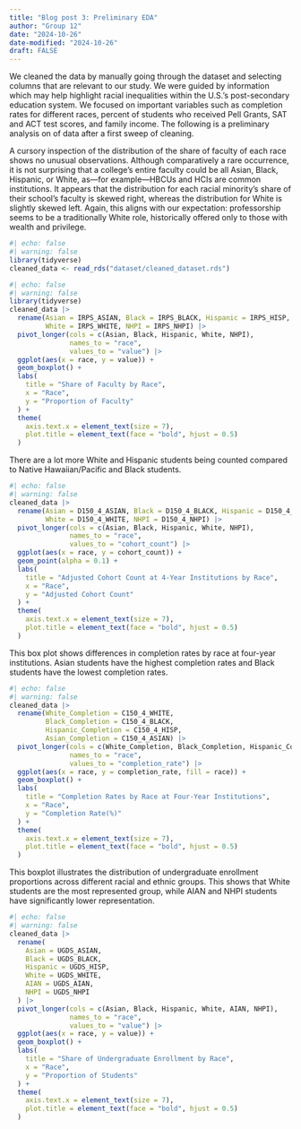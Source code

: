```yaml
---
title: "Blog post 3: Preliminary EDA"
author: "Group 12"
date: "2024-10-26"
date-modified: "2024-10-26"
draft: FALSE
---
```


We cleaned the data by manually going through the dataset and selecting columns that are relevant to our study. We were guided by information which may help highlight racial inequalities within the U.S.'s post-secondary education system. We focused on important variables such as completion rates for different races, percent of students who received Pell Grants, SAT and ACT test scores, and family income. The following is a preliminary analysis on of data after a first sweep of cleaning.

A cursory inspection of the distribution of the share of faculty of each race shows no unusual observations. Although comparatively a rare occurrence, it is not surprising that a college’s entire faculty could be all Asian, Black, Hispanic, or White, as—for example—HBCUs and HCIs are common institutions. It appears that the distribution for each racial minority’s share of their school’s faculty is skewed right, whereas the distribution for White is slightly skewed left. Again, this aligns with our expectation: professorship seems to be a traditionally White role, historically offered only to those with wealth and privilege. 

```r
#| echo: false
#| warning: false
library(tidyverse)
cleaned_data <- read_rds("dataset/cleaned_dataset.rds")
```

```r
#| echo: false
#| warning: false
library(tidyverse)
cleaned_data |> 
  rename(Asian = IRPS_ASIAN, Black = IRPS_BLACK, Hispanic = IRPS_HISP,
         White = IRPS_WHITE, NHPI = IRPS_NHPI) |> 
  pivot_longer(cols = c(Asian, Black, Hispanic, White, NHPI),
               names_to = "race",         
               values_to = "value") |> 
  ggplot(aes(x = race, y = value)) + 
  geom_boxplot() +
  labs(
    title = "Share of Faculty by Race",
    x = "Race",
    y = "Proportion of Faculty"
  ) + 
  theme(
    axis.text.x = element_text(size = 7),
    plot.title = element_text(face = "bold", hjust = 0.5)
  )
```

There are a lot more White and Hispanic students being counted compared to Native Hawaiian/Pacific and Black students.
```r
#| echo: false
#| warning: false
cleaned_data |> 
  rename(Asian = D150_4_ASIAN, Black = D150_4_BLACK, Hispanic = D150_4_HISP,
         White = D150_4_WHITE, NHPI = D150_4_NHPI) |> 
  pivot_longer(cols = c(Asian, Black, Hispanic, White, NHPI),
               names_to = "race",         
               values_to = "cohort_count") |> 
  ggplot(aes(x = race, y = cohort_count)) + 
  geom_point(alpha = 0.1) +
  labs(
    title = "Adjusted Cohort Count at 4-Year Institutions by Race",
    x = "Race",
    y = "Adjusted Cohort Count"
  ) + 
  theme(
    axis.text.x = element_text(size = 7),
    plot.title = element_text(face = "bold", hjust = 0.5)
  )

```

This box plot shows differences in completion rates by race at four-year institutions. Asian students have the highest completion rates and Black students have the lowest completion rates.
```r
#| echo: false
#| warning: false
cleaned_data |> 
  rename(White_Completion = C150_4_WHITE, 
         Black_Completion = C150_4_BLACK, 
         Hispanic_Completion = C150_4_HISP, 
         Asian_Completion = C150_4_ASIAN) |> 
  pivot_longer(cols = c(White_Completion, Black_Completion, Hispanic_Completion, Asian_Completion), 
               names_to = "race", 
               values_to = "completion_rate") |> 
  ggplot(aes(x = race, y = completion_rate, fill = race)) + 
  geom_boxplot() +
  labs(
    title = "Completion Rates by Race at Four-Year Institutions",
    x = "Race",
    y = "Completion Rate(%)"
  ) +
  theme(
    axis.text.x = element_text(size = 7),
    plot.title = element_text(face = "bold", hjust = 0.5)
  )

```

This boxplot illustrates the distribution of undergraduate enrollment proportions across different racial and ethnic groups. This shows that White students are the most represented group, while AIAN and NHPI students have significantly lower representation.
```r
#| echo: false
#| warning: false
cleaned_data |> 
  rename(
    Asian = UGDS_ASIAN, 
    Black = UGDS_BLACK, 
    Hispanic = UGDS_HISP,
    White = UGDS_WHITE, 
    AIAN = UGDS_AIAN, 
    NHPI = UGDS_NHPI
  ) |> 
  pivot_longer(cols = c(Asian, Black, Hispanic, White, AIAN, NHPI),
               names_to = "race",         
               values_to = "value") |> 
  ggplot(aes(x = race, y = value)) + 
  geom_boxplot() +
  labs(
    title = "Share of Undergraduate Enrollment by Race",
    x = "Race",
    y = "Proportion of Students"
  ) + 
  theme(
    axis.text.x = element_text(size = 7),
    plot.title = element_text(face = "bold", hjust = 0.5)
  )

```



